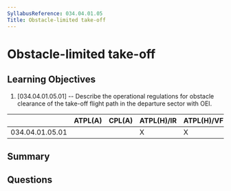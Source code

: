 ```yaml
---
SyllabusReference: 034.04.01.05
Title: Obstacle-limited take-off
---
```


# Obstacle-limited take-off

## Learning Objectives

1. [034.04.01.05.01] -- Describe the operational regulations for obstacle
   clearance of the take-off flight path in the departure sector with OEI.

|                 | ATPL(A) | CPL(A) | ATPL(H)/IR | ATPL(H)/VFR | CPL(H) | IR  | CBIR(A) |
| --------------- | ------- | ------ | ---------- | ----------- | ------ | --- | ------- |
| 034.04.01.05.01 |         |        | X          | X           |        |     |         |

## Summary

## Questions
